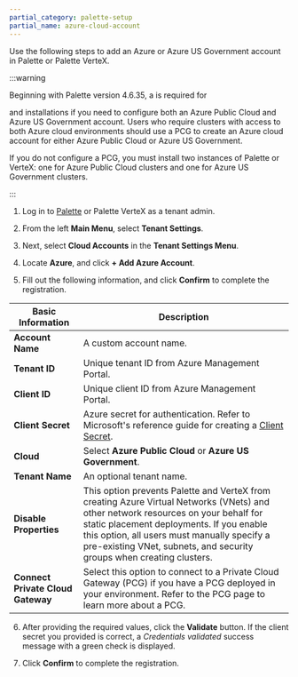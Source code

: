 ```yaml
---
partial_category: palette-setup
partial_name: azure-cloud-account
---
```


Use the following steps to add an Azure or Azure US Government account in Palette or Palette VerteX.

:::warning

<!-- prettier-ignore-start --> Beginning with Palette version 4.6.35, a <VersionedLink text="Private Cloud Gateway (PCG)" url="/clusters/pcg"/> is required for <VersionedLink text="self-hosted Palette" url="/enterprise-version/enterprise-version"/> 
 and <VersionedLink text="VerteX" url="/vertex/vertex"/> installations if you need to configure 
 both an Azure Public Cloud and Azure US Government account. Users who require clusters with access to both Azure cloud environments should use a PCG to create an Azure cloud account for either Azure Public Cloud or Azure US Government.    
 
  If you do not configure a PCG, you must install two instances of Palette or VerteX: one for Azure Public Cloud clusters and one for Azure US Government clusters. <!-- prettier-ignore-end -->

:::

1. Log in to [Palette](https://console.spectrocloud.com) or Palette VerteX as a tenant admin.

2. From the left **Main Menu**, select **Tenant Settings**.

3. Next, select **Cloud Accounts** in the **Tenant Settings Menu**.

4. Locate **Azure**, and click **+ Add Azure Account**.

5. Fill out the following information, and click **Confirm** to complete the registration.

| **Basic Information**             | **Description**                                                                                                                                                                                                                                                                                        |
| --------------------------------- | ------------------------------------------------------------------------------------------------------------------------------------------------------------------------------------------------------------------------------------------------------------------------------------------------------ |
| **Account Name**                  | A custom account name.                                                                                                                                                                                                                                                                                 |
| **Tenant ID**                     | Unique tenant ID from Azure Management Portal.                                                                                                                                                                                                                                                         |
| **Client ID**                     | Unique client ID from Azure Management Portal.                                                                                                                                                                                                                                                         |
| **Client Secret**                 | Azure secret for authentication. Refer to Microsoft's reference guide for creating a [Client Secret](https://docs.microsoft.com/en-us/azure/active-directory/develop/howto-create-service-principal-portal#create-an-azure-active-directory-application).                                              |
| **Cloud**                         | Select **Azure Public Cloud** or **Azure US Government**.                                                                                                                                                                                                                                              |
| **Tenant Name**                   | An optional tenant name.                                                                                                                                                                                                                                                                               |
| **Disable Properties**            | This option prevents Palette and VerteX from creating Azure Virtual Networks (VNets) and other network resources on your behalf for static placement deployments. If you enable this option, all users must manually specify a pre-existing VNet, subnets, and security groups when creating clusters. |
| **Connect Private Cloud Gateway** | Select this option to connect to a Private Cloud Gateway (PCG) if you have a PCG deployed in your environment. Refer to the PCG <VersionedLink text="Architecture" url="/clusters/pcg/architecture"/> page to learn more about a PCG.                                                                  |

6. After providing the required values, click the **Validate** button. If the client secret you provided is correct, a
   _Credentials validated_ success message with a green check is displayed.

7. Click **Confirm** to complete the registration.
